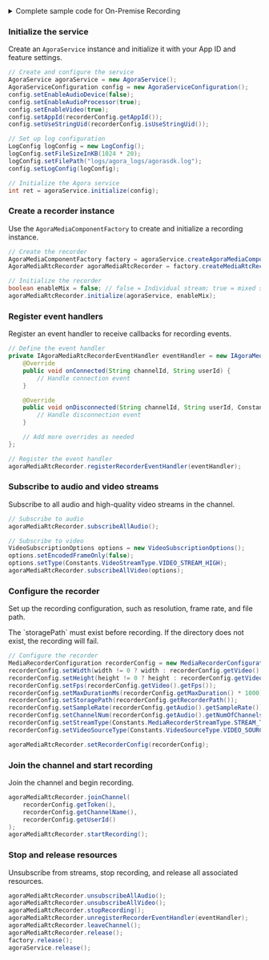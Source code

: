 <PlatformWrapper platform="linux-java">
<details>
<summary>Complete sample code for On-Premise Recording</summary>

```java
// Create and configure the AgoraService instance
AgoraService agoraService = new AgoraService();
AgoraServiceConfiguration config = new AgoraServiceConfiguration();
config.setEnableAudioDevice(false);       // Disable audio device
config.setEnableAudioProcessor(true);     // Enable audio processing
config.setEnableVideo(true);              // Enable video
config.setAppId(recorderConfig.getAppId());             // Set your App ID
config.setUseStringUid(recorderConfig.isUseStringUid()); // Use string user ID

// Configure log settings
LogConfig logConfig = new LogConfig();
logConfig.setFileSizeInKB(1024 * 20);                       // Set max log size to 20 MB
logConfig.setFilePath("logs/agora_logs/agorasdk.log");     // Set log file path
config.setLogConfig(logConfig);

// Initialize the Agora service
int ret = agoraService.initialize(config);

// Create a recorder instance from the media component factory
AgoraMediaComponentFactory factory = agoraService.createAgoraMediaComponentFactory();
AgoraMediaRtcRecorder agoraMediaRtcRecorder = factory.createMediaRtcRecorder();

// Initialize the recorder
boolean enableMix = false; // false = individual streams; true = mixed stream
agoraMediaRtcRecorder.initialize(agoraService, enableMix);

// Register a callback handler to listen for recording events
IAgoraMediaRtcRecorderEventHandler eventHandler = new IAgoraMediaRtcRecorderEventHandler() {
    @Override
    public void onConnected(String channelId, String userId) {
        // Called when the recorder connects to the channel
    }

    @Override
    public void onDisconnected(String channelId, String userId, Constants.ConnectionChangedReasonType reason) {
        // Called when the recorder disconnects from the channel
    }

    // Implement other event callbacks if needed
};
agoraMediaRtcRecorder.registerRecorderEventHandler(eventHandler);

// Subscribe to all audio and high-quality video streams
agoraMediaRtcRecorder.subscribeAllAudio();
VideoSubscriptionOptions options = new VideoSubscriptionOptions();
options.setEncodedFrameOnly(false);
options.setType(Constants.VideoStreamType.VIDEO_STREAM_HIGH);
agoraMediaRtcRecorder.subscribeAllVideo(options);

// Set the recording configuration
MediaRecorderConfiguration mediaRecorderConfiguration = new MediaRecorderConfiguration();
mediaRecorderConfiguration.setWidth(width != 0 ? width : recorderConfig.getVideo().getWidth());
mediaRecorderConfiguration.setHeight(height != 0 ? height : recorderConfig.getVideo().getHeight());
mediaRecorderConfiguration.setFps(recorderConfig.getVideo().getFps());
mediaRecorderConfiguration.setStoragePath(recorderConfig.getRecorderPath());           // Path must exist
mediaRecorderConfiguration.setSampleRate(recorderConfig.getAudio().getSampleRate());
mediaRecorderConfiguration.setChannelNum(recorderConfig.getAudio().getNumOfChannels());
mediaRecorderConfiguration.setStreamType(Constants.MediaRecorderStreamType.STREAM_TYPE_BOTH);
mediaRecorderConfiguration.setMaxDurationMs(recorderConfig.getMaxDuration() * 1000);    // Convert seconds to milliseconds
agoraMediaRtcRecorder.setRecorderConfig(mediaRecorderConfiguration);

// Join the channel and start recording
agoraMediaRtcRecorder.joinChannel(
    recorderConfig.getToken(),
    recorderConfig.getChannelName(),
    recorderConfig.getUserId()
);
agoraMediaRtcRecorder.startRecording();

// Stop recording, clean up resources, and leave the channel
agoraMediaRtcRecorder.unsubscribeAllAudio();
agoraMediaRtcRecorder.unsubscribeAllVideo();
agoraMediaRtcRecorder.stopRecording();
agoraMediaRtcRecorder.unregisterRecorderEventHandler(eventHandler);
agoraMediaRtcRecorder.leaveChannel();
agoraMediaRtcRecorder.release();
factory.release();
agoraService.release();
```
</details>

### Initialize the service

Create an `AgoraService` instance and initialize it with your App ID and feature settings.

```java
// Create and configure the service
AgoraService agoraService = new AgoraService();
AgoraServiceConfiguration config = new AgoraServiceConfiguration();
config.setEnableAudioDevice(false);
config.setEnableAudioProcessor(true);
config.setEnableVideo(true);
config.setAppId(recorderConfig.getAppId());
config.setUseStringUid(recorderConfig.isUseStringUid());

// Set up log configuration
LogConfig logConfig = new LogConfig();
logConfig.setFileSizeInKB(1024 * 20);
logConfig.setFilePath("logs/agora_logs/agorasdk.log");
config.setLogConfig(logConfig);

// Initialize the Agora service
int ret = agoraService.initialize(config);
```

### Create a recorder instance

Use the `AgoraMediaComponentFactory` to create and initialize a recording instance.

```java
// Create the recorder
AgoraMediaComponentFactory factory = agoraService.createAgoraMediaComponentFactory();
AgoraMediaRtcRecorder agoraMediaRtcRecorder = factory.createMediaRtcRecorder();

// Initialize the recorder
boolean enableMix = false; // false = Individual stream; true = mixed stream
agoraMediaRtcRecorder.initialize(agoraService, enableMix);
```

### Register event handlers

Register an event handler to receive callbacks for recording events.

```java
// Define the event handler
private IAgoraMediaRtcRecorderEventHandler eventHandler = new IAgoraMediaRtcRecorderEventHandler() {
    @Override
    public void onConnected(String channelId, String userId) {
        // Handle connection event
    }

    @Override
    public void onDisconnected(String channelId, String userId, Constants.ConnectionChangedReasonType reason) {
        // Handle disconnection event
    }

    // Add more overrides as needed
};

// Register the event handler
agoraMediaRtcRecorder.registerRecorderEventHandler(eventHandler);
```

### Subscribe to audio and video streams

Subscribe to all audio and high-quality video streams in the channel.

```java
// Subscribe to audio
agoraMediaRtcRecorder.subscribeAllAudio();

// Subscribe to video
VideoSubscriptionOptions options = new VideoSubscriptionOptions();
options.setEncodedFrameOnly(false);
options.setType(Constants.VideoStreamType.VIDEO_STREAM_HIGH);
agoraMediaRtcRecorder.subscribeAllVideo(options);
```

### Configure the recorder

Set up the recording configuration, such as resolution, frame rate, and file path.

<Admonition type="info" info="info">
 The `storagePath` must exist before recording. If the directory does not exist, the recording will fail.
</Admonition>

```java
// Configure the recorder
MediaRecorderConfiguration recorderConfig = new MediaRecorderConfiguration();
recorderConfig.setWidth(width != 0 ? width : recorderConfig.getVideo().getWidth());
recorderConfig.setHeight(height != 0 ? height : recorderConfig.getVideo().getHeight());
recorderConfig.setFps(recorderConfig.getVideo().getFps());
recorderConfig.setMaxDurationMs(recorderConfig.getMaxDuration() * 1000);
recorderConfig.setStoragePath(recorderConfig.getRecorderPath());
recorderConfig.setSampleRate(recorderConfig.getAudio().getSampleRate());
recorderConfig.setChannelNum(recorderConfig.getAudio().getNumOfChannels());
recorderConfig.setStreamType(Constants.MediaRecorderStreamType.STREAM_TYPE_BOTH);
recorderConfig.setVideoSourceType(Constants.VideoSourceType.VIDEO_SOURCE_CAMERA_SECONDARY);

agoraMediaRtcRecorder.setRecorderConfig(recorderConfig);
```

### Join the channel and start recording

Join the channel and begin recording.

```java
agoraMediaRtcRecorder.joinChannel(
    recorderConfig.getToken(),
    recorderConfig.getChannelName(),
    recorderConfig.getUserId()
);
agoraMediaRtcRecorder.startRecording();
```

### Stop and release resources

Unsubscribe from streams, stop recording, and release all associated resources.

```java
agoraMediaRtcRecorder.unsubscribeAllAudio();
agoraMediaRtcRecorder.unsubscribeAllVideo();
agoraMediaRtcRecorder.stopRecording();
agoraMediaRtcRecorder.unregisterRecorderEventHandler(eventHandler);
agoraMediaRtcRecorder.leaveChannel();
agoraMediaRtcRecorder.release();
factory.release();
agoraService.release();
```
</PlatformWrapper>
